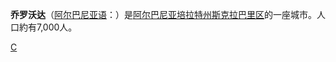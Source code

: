 {{unreferenced|time=2010-6-4}}

{{Infobox Settlement
| name = 乔罗沃达<br/>Çorovodë
| image_skyline = 
| imagesize = 
| image_caption = 
| image_flag = 
| image_shield = 
| pushpin_map = Albania
| pushpin_label_position = bottom
| subdivision_type = 国家
| subdivision_name = {{ALB}}
| subdivision_type1 = [[阿尔巴尼亚行政区划|州]]
| subdivision_name1 = [[培拉特州|培拉特州]]
| subdivision_type2 = [[阿尔巴尼亚行政区划|区]]
| subdivision_name2 =  [[斯克拉巴里区|斯克拉巴里区]]
| elevation_m = 
| elevation_ft = 
| area_total_km2 = 
| population_as_of = 2001年
| population_total = 13257
| population_density_km2 = 
| timezone = [[欧洲中部时间|CET]]
| utc_offset = +1
| timezone_DST = [[CEST|CEST]]
| utc_offset_DST = +2
| latd = 40
| latm = 30
| lats = 
| latNS = N
| longd = 20
| longm = 13
| longs = 
| longEW = E
| website =  
}}
'''乔罗沃达'''（[[阿尔巴尼亚语|阿尔巴尼亚语]]：'''{{lang|sq|Çorovodë}}'''）是[[阿尔巴尼亚|阿尔巴尼亚]][[培拉特州|培拉特州]][[斯克拉巴里区|斯克拉巴里区]]的一座城市。人口約有7,000人。

{{Albania-stub}}

[[Category:培拉特州城市|C]]